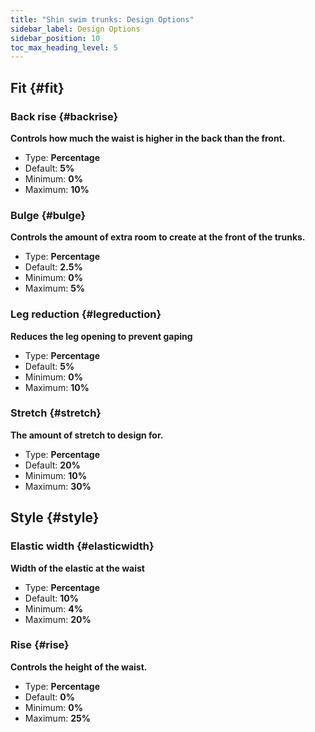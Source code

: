 ```yaml
---
title: "Shin swim trunks: Design Options"
sidebar_label: Design Options
sidebar_position: 10
toc_max_heading_level: 5
---
```



## Fit {#fit}
### Back rise {#backrise}

**Controls how much the waist is higher in the back than  the front.**
- Type: **Percentage**
- Default: **5%**
- Minimum: **0%**
- Maximum: **10%**

<Backrise />

### Bulge {#bulge}

**Controls the amount of extra room to create at the front of the trunks.**
- Type: **Percentage**
- Default: **2.5%**
- Minimum: **0%**
- Maximum: **5%**

<Bulge />

### Leg reduction {#legreduction}

**Reduces the leg opening to prevent gaping**
- Type: **Percentage**
- Default: **5%**
- Minimum: **0%**
- Maximum: **10%**

<Legreduction />

### Stretch {#stretch}

**The amount of stretch to design for.**
- Type: **Percentage**
- Default: **20%**
- Minimum: **10%**
- Maximum: **30%**

<Stretch />

## Style {#style}
### Elastic width {#elasticwidth}

**Width of the elastic at the waist**
- Type: **Percentage**
- Default: **10%**
- Minimum: **4%**
- Maximum: **20%**

<Elasticwidth />

### Rise {#rise}

**Controls the height of the waist.**
- Type: **Percentage**
- Default: **0%**
- Minimum: **0%**
- Maximum: **25%**

<Rise />
